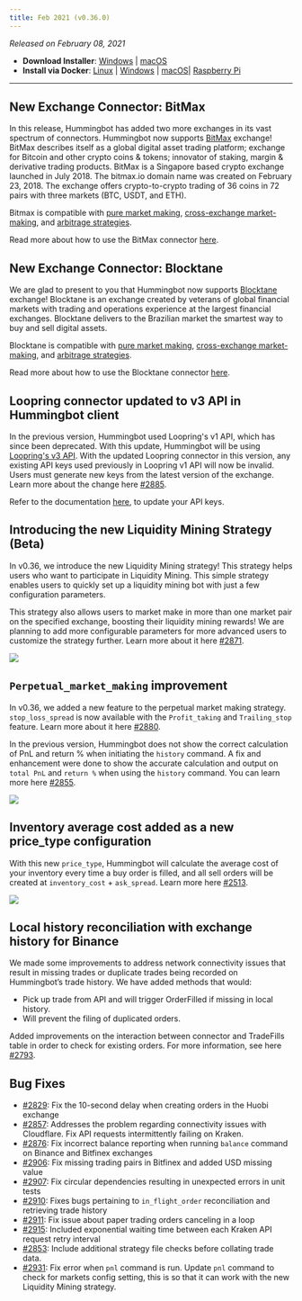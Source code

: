```yaml
---
title: Feb 2021 (v0.36.0)
---
```



_Released on February 08, 2021_

- **Download Installer**: [Windows](https://dist.hummingbot.io/hummingbot_v0.36.0_setup.exe) | [macOS](https://dist.hummingbot.io/hummingbot_v0.36.0.dmg)
- **Install via Docker**: [Linux](/installation/linux/#install-via-docker) | [Windows](/installation/windows/#install-via-docker) | [macOS](/installation/mac/#install-via-docker)| [Raspberry Pi](/installation/mac/#install-via-docker)

---

## New Exchange Connector: BitMax

In this release, Hummingbot has added two more exchanges in its vast spectrum of connectors. Hummingbot now supports [BitMax](https://bitmax.io/en/global-digital-asset-platform) exchange! BitMax describes itself as a global digital asset trading platform; exchange for Bitcoin and other crypto coins & tokens; innovator of staking, margin & derivative trading products. BitMax is a Singapore based crypto exchange launched in July 2018. The bitmax.io domain name was created on February 23, 2018. The exchange offers crypto-to-crypto trading of 36 coins in 72 pairs with three markets (BTC, USDT, and ETH).

Bitmax is compatible with [pure market making](https://docs.hummingbot.io/strategies/pure-market-making/), [cross-exchange market-making](/strategies/cross-exchange-market-making/), and [arbitrage strategies](/strategies/arbitrage/).

Read more about how to use the BitMax connector [here](/exchange-connectors/bitmax).

## New Exchange Connector: Blocktane

We are glad to present to you that Hummingbot now supports [Blocktane](https://blocktane.io/) exchange! Blocktane is an exchange created by veterans of global financial markets with trading and operations experience at the largest financial exchanges. Blocktane delivers to the Brazilian market the smartest way to buy and sell digital assets.

Blocktane is compatible with [pure market making](https://docs.hummingbot.io/strategies/pure-market-making/), [cross-exchange market-making](/strategies/cross-exchange-market-making/), and [arbitrage strategies](/strategies/arbitrage/).

Read more about how to use the Blocktane connector [here](/exchange-connectors/blocktane).

## Loopring connector updated to v3 API in Hummingbot client

In the previous version, Hummingbot used Loopring's v1 API, which has since been deprecated. With this update, Hummingbot will be using [Loopring's v3 API](https://docs3.loopring.io/en/). With the updated Loopring connector in this version, any existing API keys used previously in Loopring v1 API will now be invalid. Users must generate new keys from the latest version of the exchange. Learn more about the change here [#2885](https://github.com/CoinAlpha/hummingbot/pull/2885).

Refer to the documentation [here](/exchange-connectors/loopring/#retrieving-loopring-api-keys), to update your API keys.

## Introducing the new Liquidity Mining Strategy (Beta)

In v0.36, we introduce the new Liquidity Mining strategy! This strategy helps users who want to participate in Liquidity Mining. This simple strategy enables users to quickly set up a liquidity mining bot with just a few configuration parameters.

This strategy also allows users to market make in more than one market pair on the specified exchange, boosting their liquidity mining rewards! We are planning to add more configurable parameters for more advanced users to customize the strategy further. Learn more about it here [#2871](https://github.com/CoinAlpha/hummingbot/pull/2871).

![](/img/liquidity-mining-strategy.png)

## `Perpetual_market_making` improvement

In v0.36, we added a new feature to the perpetual market making strategy. `stop_loss_spread` is now available with the `Profit_taking` and `Trailing_stop` feature. Learn more about it here [#2880](https://github.com/CoinAlpha/hummingbot/pull/2880).

In the previous version, Hummingbot does not show the correct calculation of PnL and return % when initiating the `history` command. A fix and enhancement were done to show the accurate calculation and output on `total PnL` and `return %` when using the `history` command. You can learn more here [#2855](https://github.com/CoinAlpha/hummingbot/pull/2855).

![](/img/history-pnl.png)

<Callout
  type="note"
  body="`history` for perpetual_market_making requires for the position to be closed to get the right `pnl` and return %."
/>

## Inventory average cost added as a new price_type configuration

With this new `price_type`, Hummingbot will calculate the average cost of your inventory every time a buy order is filled, and all sell orders will be created at `inventory_cost` + `ask_spread`. Learn more here [#2513](https://github.com/CoinAlpha/hummingbot/pull/2513).

![](/img/inventory-price-type.png)

## Local history reconciliation with exchange history for Binance

We made some improvements to address network connectivity issues that result in missing trades or duplicate trades being recorded on Hummingbot’s trade history. We have added methods that would:

- Pick up trade from API and will trigger OrderFilled if missing in local history.
- Will prevent the filing of duplicated orders.

Added improvements on the interaction between connector and TradeFills table in order to check for existing orders. For more information, see here [#2793](https://github.com/CoinAlpha/hummingbot/pull/2793).

## Bug Fixes

- [#2829](https://github.com/CoinAlpha/hummingbot/pull/2829): Fix the 10-second delay when creating orders in the Huobi exchange
- [#2857](https://github.com/CoinAlpha/hummingbot/pull/2857): Addresses the problem regarding connectivity issues with Cloudflare. Fix API requests intermittently failing on Kraken.
- [#2876](https://github.com/CoinAlpha/hummingbot/pull/2876): Fix incorrect balance reporting when running `balance` command on Binance and Bitfinex exchanges
- [#2906](https://github.com/CoinAlpha/hummingbot/pull/2906): Fix missing trading pairs in Bitfinex and added USD missing value
- [#2907](https://github.com/CoinAlpha/hummingbot/pull/2907): Fix circular dependencies resulting in unexpected errors in unit tests
- [#2910](https://github.com/CoinAlpha/hummingbot/pull/2910): Fixes bugs pertaining to `in_flight_order` reconciliation and retrieving trade history
- [#2911](https://github.com/CoinAlpha/hummingbot/pull/2911): Fix issue about paper trading orders canceling in a loop
- [#2915](https://github.com/CoinAlpha/hummingbot/pull/2915): Included exponential waiting time between each Kraken API request retry interval
- [#2853](https://github.com/CoinAlpha/hummingbot/pull/2853): Include additional strategy file checks before collating trade data.
- [#2931](https://github.com/CoinAlpha/hummingbot/pull/2931): Fix error when `pnl` command is run. Update `pnl` command to check for markets config setting, this is so that it can work with the new Liquidity Mining strategy.
